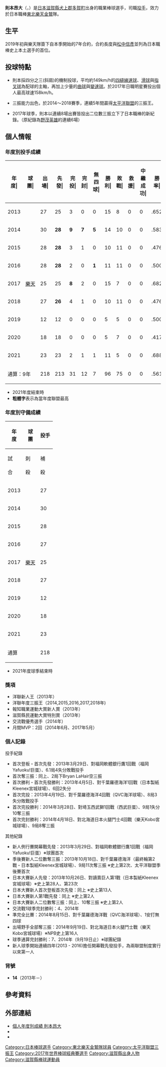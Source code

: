 {{BLP unsourced|time=2021-11-03T05:43:29+00:00}}
{{Infobox NPB player|
|name=則本昂大|
|image=T_norimoto20180915.jpg|
|width=300|
|position=投手|
|team=東北樂天金鷲|
|number=14|
|bats=左|
|throws=右|
|birthdate={{birth_date_and_age|1990|12|17|mf=y}}|
|birthplace={{JPN}}[[滋賀縣|滋賀縣]][[犬上郡|犬上郡]][[多賀町|多賀町]]|
|debutdate=3月29日
|debutyear=2013年
|debutteam=東北樂天金鷲
|statyear=2021年球季
|stat1label=勝投－敗投
|stat1value=96－75
|stat2label=中繼－救援
|stat2value=0－0
|stat3label=三振－四壞
|stat3value=1502－366
|stat4label=防禦率
|stat4value=3.13
|teams=<nowiki></nowiki>  
* 滋賀縣立八幡商業高等學校
* 三重中京大學
* [[東北樂天金鷲|東北樂天金鷲]]（2013年－）
}}
{{MedalTableTop}}
{{MedalSport|男子[[棒球|棒球]]}}
{{MedalCountry|{{JPN}}}}
{{MedalCompetition|[[世界棒球經典賽|世界棒球經典賽]]}}
{{MedalBronze|[[2017年世界棒球經典賽|2017年 洛杉磯]]|隊際}}
{{MedalCompetition|[[世界棒球12強賽|世界棒球12強賽]]}}
{{MedalBronze|[[2015年世界棒球12強賽|2015年 日本/台灣]]|隊際}}
{{MedalBottom}}

'''則本昂大'''（{{jpn|j=則本 昂大|hg=のりもと たかひろ|rm=Norimoto Takahiro}}，{{bd|1990年|12月17日||catIdx=Norimoto, Takahiro}}）是[[日本|日本]][[滋賀縣|滋賀縣]][[犬上郡|犬上郡]][[多賀町|多賀町]]出身的職業棒球選手，司職[[投手|投手]]，效力於日本職棒[[東北樂天金鷲|東北樂天金鷲]]隊。

==生平==
2019年初與樂天隊簽下自本季開始的7年合約，合約長度與[[松中信彥|松中信彥]]並列為日本職棒史上本土選手的首位。

== 投球特點 ==
*則本採四分之三(斜肩)的機制投球，平均約149km/h的[[四縫線快速球|四縫線速球]]、[[滑球|滑球]]與[[指叉球|指叉球]]為配球的主軸，再加上少量的[[曲球|曲球]]與[[變速球|變速球]]。於2017年日職明星賽投出個人最高球速158km/h。

*三振能力出色，於2014～2018賽季，連續5年間贏得[[太平洋聯盟|太平洋聯盟]]的三振王。

*2017年球季，則本以連續8場出賽皆投出二位數三振立下了日本職棒的新紀錄。（原紀錄為[[野茂英雄|野茂英雄]]的連續6場）

== 個人情報 ==
=== 年度別投手成績 ===
{| class="wikitable" style="text-align:right; font-size:small"
|-bgcolor="#efefef"
!年<br>度|!!球<br>團|!!出<br>場|!!先<br>發|!!完<br>投|!!完<br>封|!!無<br>四<br>球|!!勝<br>利|!!敗<br>戰|!!救<br>援|!!中<br>繼<br>成<br>功|!!勝<br>率|!!打<br>者|!!投<br>球<br>局<br>數|!!被<br>安<br>打|!!被<br>全<br>壘<br>打|!!保<br>送|!!敬<br>遠|!!觸<br>身<br>球|!!三<br>振<br>數|!!暴<br>投|!!犯<br>規|!!失分|!!自<br>責<br>分|!!防<br>禦<br>率|!!WHIP
|-
|style="text-align:center;"|2013
|rowspan="9" style="text-align:center; white-space:nowrap;"|[[東北樂天金鷲|樂天]]
|27||25||3||0||0||15||8||0||0||.652||695||170.0||142||14||51||1||6||134||4||0||65||63||3.34||1.14
|-
|style="text-align:center;"|2014
|30||'''28'''||'''9'''||'''7'''||'''5'''||14||10||0||0||.583||'''821'''||'''202.2'''||'''187'''||14||39||3||6||'''204'''||1||0||73||68||3.02||1.12
|-
|style="text-align:center;"|2015
|28||'''28'''||3||1||0||10||11||0||0||.476||'''797'''||'''194.2'''||176||14||48||0||4||'''215'''||6||1||68||63||2.91||1.15
|-
|style="text-align:center;"|2016
|28||'''28'''||2||0||'''1'''||11||11||0||0||.500||'''820'''||'''195.0'''||192||12||50||0||6||'''216'''||5||0||'''87'''||63||2.91||1.24
|-
|style="text-align:center;"|2017
|25||25||'''8'''||2||0||15||7||0||0||.682||750||185.2||148||11||48||1||3||'''222'''||'''12'''||0||63||53||2.57||1.06
|-
|style="text-align:center;"|2018
|27||'''26'''||4||1||0||10||11||0||0||.476||'''759'''||'''180.1'''||171||18||51||1||3||'''187'''||5||0||78||'''74'''||3.69||1.23
|-
|style="text-align:center;"|2019
|12||12||0||0||0||5||5||0||0||.500||269||68.0||58||7||10||0||3||67||1||1||27||21||2.78||1.00
|-
|style="text-align:center;"|2020
|18||18||0||0||0||5||7||0||0||.417||475||109.0||110||13||34||0||5||105||3||0||56||48||3.96||1.32
|-
|style="text-align:center;"|2021
|23||23||2||1||1||11||5||0||0||.688||584||144.2||123||18||35||0||3||152||3||0||56||51||3.17||1.09
|-
!colspan="2"|通算：9年
|218||213||31||12||7||96||75||0||0||.561||5970||1450.0||1307||121||366||6||39||1502||40||2||573||504||3.13||1.15
|}
* 2021年度結束時
* '''粗體字'''表示為當年度聯盟最高

=== 年度別守備成績 ===
{| class="wikitable" style="text-align: right; font-size: small; border-collapse:collapse; padding: 1px;"
!rowspan="2"|年<br />度!!rowspan="2"|球<br />團!!colspan="6"|投手
|-style="line-height:1.25em;"
!試<br /><br />合!!刺<br /><br />殺!!補<br /><br />殺!!失<br /><br />誤!!雙<br /><br />殺!!守<br />備<br />率
|-
|style="text-align: center;"|2013
|rowspan="9" style="text-align: center; white-space: nowrap;"|[[東北樂天金鷲|樂天]]
|27||5||20||0||0||1.000
|-
|style="text-align:center;"|2014
|30||7||27||0||2||1.000
|-
|style="text-align:center;"|2015
|28||6||23||1||1||.967
|-
|style="text-align:center;"|2016
|27||13||29||2||2||.955
|-
|style="text-align:center;"|2017
|25||9||29||1||0||.974
|-
|style="text-align:center;"|2018
|27||9||34||1||1||.977
|-
|style="text-align:center;"|2019
|12||1||10||1||2||.917
|-
|style="text-align:center;"|2020
|18||5||16||1||0||.955
|-
|style="text-align:center;"|2021
|23||9||16||0||3||'''1.000'''
|-
!colspan="2"|通算
|218||64||205||7||11||.975
|}
* 2021年度球季結束時

===獎項===
*洋聯新人王（2013年）
*洋聯年度三振王（2014,2015,2016,2017,2018年)
*報知職業運動大賞新人賞（2013年）
*滋賀縣民運動大賞特別賞（2013年）
*交流戰優秀選手（2014年）
*月間MVP：2回（2014年6月、2017年5月）

===個人記錄===
;投手紀錄
*首次登板・首次先發：2013年3月29日、對福岡軟體銀行鷹1回戰（福岡Yafuoku!巨蛋）、6.1局4失分敗戰投手
*首次奪三振：同上、2局下Bryan LaHair空三振
*首次勝利・首次先發勝利：2013年4月5日、對千葉羅德海洋1回戰（日本製紙Kleenex宮城球場）、6回2失分
*首次完投：2013年4月19日、對千葉羅德海洋4回戰（QVC海洋球場）、8局3失分敗戰投手
*首次完投勝利：2014年3月28日、對埼玉西武獅1回戰（西武巨蛋）、9局1失分10奪三振
*首次完封勝利：2014年4月18日、對北海道日本火腿鬥士4回戰（樂天Kobo宮城球場）、9局8奪三振
;其他紀錄
*新人例行賽開幕戰先發：2013年3月29日、對福岡軟體銀行鷹1回戰（福岡Yafuoku!巨蛋）※球團首次
*季後賽新人二位數奪三振：2013年10月18日、對千葉羅德海洋（最終輪第2戰・日本製紙Kleenex宮城球場）、9局11次奪三振 ※史上第2次、太平洋聯盟季後賽首次
*日本大賽新人先發：2013年10月26日、對讀賣巨人第1戰（日本製紙Kleenex宮城球場）※史上第28人、第23次
*日本大賽新人首次登板首次先發：同上 ※史上第13人
*日本大賽新人第1戰先發：同上 ※史上第2人
*日本大賽新人二位數奪三振：同上、10奪三振 ※史上第2人
*交流戰1球季完封勝利：4、2014年
*準完全比賽：2014年8月15日、對千葉羅德海洋戰（QVC海洋球場）、1安打無四球
*出場野手全部奪三振：2014年9月19日、對北海道日本火腿鬥士戰（樂天Kobo宮城球場）※NPB史上第16人
*球季通算完封勝利：7、2014年（9月19日止）※球團紀錄
*新人球季開始連續四年(2013 - 2016)擔任開幕戰先發投手，為兩聯盟制度實行以來第一人

===背號===
* '''14'''（2013年－）

== 參考資料 ==
{{reflist}}

==外部連結==
* [http://bis.npb.or.jp/players/51055137.html 個人年度別成績 則本昂大] {{Wayback|url=http://bis.npb.or.jp/players/51055137.html |date=20151124113203 }} {{ja icon}} 
* {{Baseballstats|brm=norimo000tak}}
* {{台灣棒球維基館}}

{{東北樂天金鷲球團球員名單}}
{{日本職業棒球交流戰優秀選手}}
{{太平洋聯盟新人王}}
{{太平洋聯盟最多奪三振}}
{{2015年世界棒球12強賽日本成棒代表隊}}
{{2017年第四屆世界棒球經典賽日本成棒代表隊}}
{{DEFAULTSORT:Norimoto, Takahiro}}
[[Category:日本棒球選手|Category:日本棒球選手]]
[[Category:東北樂天金鷲隊球員|Category:東北樂天金鷲隊球員]]
[[Category:太平洋聯盟三振王|Category:太平洋聯盟三振王]]
[[Category:2017年世界棒球經典賽選手|Category:2017年世界棒球經典賽選手]]
[[Category:滋賀縣出身人物|Category:滋賀縣出身人物]]
[[Category:滋賀縣棒球運動員|Category:滋賀縣棒球運動員]]